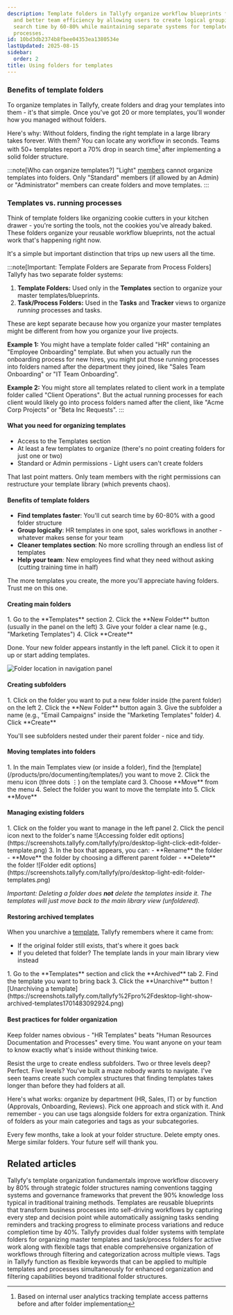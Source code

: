 ```yaml
---
description: Template folders in Tallyfy organize workflow blueprints for faster discovery
  and better team efficiency by allowing users to create logical groupings that reduce
  search time by 60-80% while maintaining separate systems for templates versus running
  processes.
id: 10bd3db2374b8fbee04353ea1380534e
lastUpdated: 2025-08-15
sidebar:
  order: 2
title: Using folders for templates
---
```



### Benefits of template folders

To organize templates in Tallyfy, create folders and drag your templates into them - it's that simple. Once you've got 20 or more templates, you'll wonder how you managed without folders.

Here's why: Without folders, finding the right template in a large library takes forever. With them? You can locate any workflow in seconds. Teams with 50+ templates report a 70% drop in search time[^1] after implementing a solid folder structure.

:::note[Who can organize templates?]
"Light" [members](/products/pro/documenting/members/) cannot organize templates into folders. Only "Standard" members (if allowed by an Admin) or "Administrator" members can create folders and move templates.
:::

### Templates vs. running processes

Think of template folders like organizing cookie cutters in your kitchen drawer - you're sorting the tools, not the cookies you've already baked. These folders organize your reusable workflow blueprints, not the actual work that's happening right now.

It's a simple but important distinction that trips up new users all the time.

:::note[Important: Template Folders are Separate from Process Folders]
Tallyfy has two separate folder systems:

1.  **Template Folders:** Used only in the **Templates** section to organize your master templates/blueprints.
2.  **Task/Process Folders:** Used in the **Tasks** and **Tracker** views to organize *running* processes and tasks.

These are kept separate because how you organize your master templates might be different from how you organize your live projects.

**Example 1:** You might have a template folder called "HR" containing an "Employee Onboarding" template. But when you actually run the onboarding process for new hires, you might put those running processes into folders named after the department they joined, like "Sales Team Onboarding" or "IT Team Onboarding".

**Example 2:** You might store all templates related to client work in a template folder called "Client Operations". But the actual running processes for each client would likely go into process folders named after the client, like "Acme Corp Projects" or "Beta Inc Requests".
:::

#### What you need for organizing templates
- Access to the Templates section
- At least a few templates to organize (there's no point creating folders for just one or two)
- Standard or Admin permissions - Light users can't create folders

That last point matters. Only team members with the right permissions can restructure your template library (which prevents chaos).

#### Benefits of template folders
- **Find templates faster**: You'll cut search time by 60-80% with a good folder structure
- **Group logically**: HR templates in one spot, sales workflows in another - whatever makes sense for your team
- **Cleaner templates section**: No more scrolling through an endless list of templates
- **Help your team**: New employees find what they need without asking (cutting training time in half)

The more templates you create, the more you'll appreciate having folders. Trust me on this one.

#### Creating main folders

<Steps>
1. Go to the **Templates** section
2. Click the **New Folder** button (usually in the panel on the left)
3. Give your folder a clear name (e.g., "Marketing Templates")
4. Click **Create**
</Steps>

Done. Your new folder appears instantly in the left panel. Click it to open it up or start adding templates.

![Folder location in navigation panel](https://screenshots.tallyfy.com/tallyfy/pro/desktop-light-point-folders-templates.png)

#### Creating subfolders

<Steps>
1. Click on the folder you want to put a new folder inside (the parent folder) on the left
2. Click the **New Folder** button again
3. Give the subfolder a name (e.g., "Email Campaigns" inside the "Marketing Templates" folder)
4. Click **Create**
</Steps>

You'll see subfolders nested under their parent folder - nice and tidy.

#### Moving templates into folders

<Steps>
1. In the main Templates view (or inside a folder), find the [template](/products/pro/documenting/templates/) you want to move
2. Click the menu icon (three dots ⋮) on the template card
3. Choose **Move** from the menu
4. Select the folder you want to move the template into
5. Click **Move**
</Steps>

#### Managing existing folders

<Steps>
1. Click on the folder you want to manage in the left panel
2. Click the pencil icon next to the folder's name
   ![Accessing folder edit options](https://screenshots.tallyfy.com/tallyfy/pro/desktop-light-click-edit-folder-template.png)
3. In the box that appears, you can:
    - **Rename** the folder
    - **Move** the folder by choosing a different parent folder
    - **Delete** the folder
   ![Folder edit options](https://screenshots.tallyfy.com/tallyfy/pro/desktop-light-edit-folder-templates.png)
</Steps>

*Important: Deleting a folder does **not** delete the templates inside it. The templates will just move back to the main library view (unfoldered).* 

#### Restoring archived templates

When you unarchive a [template](/products/pro/documenting/templates/), Tallyfy remembers where it came from:
- If the original folder still exists, that's where it goes back
- If you deleted that folder? The template lands in your main library view instead

<Steps>
1. Go to the **Templates** section and click the **Archived** tab
2. Find the template you want to bring back
3. Click the **Unarchive** button
   ![Unarchiving a template](https://screenshots.tallyfy.com/tallyfy%2Fpro%2Fdesktop-light-show-archived-templates1701483092924.png)
</Steps>

#### Best practices for folder organization

Keep folder names obvious - "HR Templates" beats "Human Resources Documentation and Processes" every time. You want anyone on your team to know exactly what's inside without thinking twice.

Resist the urge to create endless subfolders. Two or three levels deep? Perfect. Five levels? You've built a maze nobody wants to navigate. I've seen teams create such complex structures that finding templates takes longer than before they had folders at all.

Here's what works: organize by department (HR, Sales, IT) or by function (Approvals, Onboarding, Reviews). Pick one approach and stick with it. And remember - you can use tags alongside folders for extra organization. Think of folders as your main categories and tags as your subcategories.

Every few months, take a look at your folder structure. Delete empty ones. Merge similar folders. Your future self will thank you.



[^1]: Based on internal user analytics tracking template access patterns before and after folder implementation

## Related articles
<CardGrid>
<LinkTitleCard header="<b>Templates > Organizing templates</b>" href="/products/pro/documenting/templates/template-organization-best-practices/" > Tallyfy's template organization fundamentals improve workflow discovery by 80% through strategic folder structures naming conventions tagging systems and governance frameworks that prevent the 90% knowledge loss typical in traditional training methods. </LinkTitleCard>
<LinkTitleCard header="<b>Documenting > Templates</b>" href="/products/pro/documenting/templates/" > Templates are reusable blueprints that transform business processes into self-driving workflows by capturing every step and decision point while automatically assigning tasks sending reminders and tracking progress to eliminate process variations and reduce completion time by 40%. </LinkTitleCard>
<LinkTitleCard header="<b>Tasks View > Organize tasks and processes into folders</b>" href="/products/pro/tracking-and-tasks/tasks-view/how-can-i-add-tasks-to-folders-in-tallyfy/" > Tallyfy provides dual folder systems with template folders for organizing master templates and task/process folders for active work along with flexible tags that enable comprehensive organization of workflows through filtering and categorization across multiple views. </LinkTitleCard>
<LinkTitleCard header="<b>Templates > Tags</b>" href="/products/pro/documenting/templates/how-to-manage-templates-and-processes-with-tags/" > Tags in Tallyfy function as flexible keywords that can be applied to multiple templates and processes simultaneously for enhanced organization and filtering capabilities beyond traditional folder structures. </LinkTitleCard>
</CardGrid>